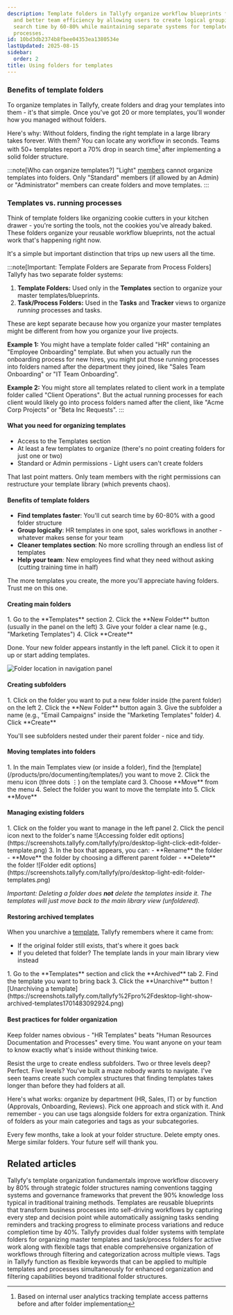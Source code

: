 ```yaml
---
description: Template folders in Tallyfy organize workflow blueprints for faster discovery
  and better team efficiency by allowing users to create logical groupings that reduce
  search time by 60-80% while maintaining separate systems for templates versus running
  processes.
id: 10bd3db2374b8fbee04353ea1380534e
lastUpdated: 2025-08-15
sidebar:
  order: 2
title: Using folders for templates
---
```



### Benefits of template folders

To organize templates in Tallyfy, create folders and drag your templates into them - it's that simple. Once you've got 20 or more templates, you'll wonder how you managed without folders.

Here's why: Without folders, finding the right template in a large library takes forever. With them? You can locate any workflow in seconds. Teams with 50+ templates report a 70% drop in search time[^1] after implementing a solid folder structure.

:::note[Who can organize templates?]
"Light" [members](/products/pro/documenting/members/) cannot organize templates into folders. Only "Standard" members (if allowed by an Admin) or "Administrator" members can create folders and move templates.
:::

### Templates vs. running processes

Think of template folders like organizing cookie cutters in your kitchen drawer - you're sorting the tools, not the cookies you've already baked. These folders organize your reusable workflow blueprints, not the actual work that's happening right now.

It's a simple but important distinction that trips up new users all the time.

:::note[Important: Template Folders are Separate from Process Folders]
Tallyfy has two separate folder systems:

1.  **Template Folders:** Used only in the **Templates** section to organize your master templates/blueprints.
2.  **Task/Process Folders:** Used in the **Tasks** and **Tracker** views to organize *running* processes and tasks.

These are kept separate because how you organize your master templates might be different from how you organize your live projects.

**Example 1:** You might have a template folder called "HR" containing an "Employee Onboarding" template. But when you actually run the onboarding process for new hires, you might put those running processes into folders named after the department they joined, like "Sales Team Onboarding" or "IT Team Onboarding".

**Example 2:** You might store all templates related to client work in a template folder called "Client Operations". But the actual running processes for each client would likely go into process folders named after the client, like "Acme Corp Projects" or "Beta Inc Requests".
:::

#### What you need for organizing templates
- Access to the Templates section
- At least a few templates to organize (there's no point creating folders for just one or two)
- Standard or Admin permissions - Light users can't create folders

That last point matters. Only team members with the right permissions can restructure your template library (which prevents chaos).

#### Benefits of template folders
- **Find templates faster**: You'll cut search time by 60-80% with a good folder structure
- **Group logically**: HR templates in one spot, sales workflows in another - whatever makes sense for your team
- **Cleaner templates section**: No more scrolling through an endless list of templates
- **Help your team**: New employees find what they need without asking (cutting training time in half)

The more templates you create, the more you'll appreciate having folders. Trust me on this one.

#### Creating main folders

<Steps>
1. Go to the **Templates** section
2. Click the **New Folder** button (usually in the panel on the left)
3. Give your folder a clear name (e.g., "Marketing Templates")
4. Click **Create**
</Steps>

Done. Your new folder appears instantly in the left panel. Click it to open it up or start adding templates.

![Folder location in navigation panel](https://screenshots.tallyfy.com/tallyfy/pro/desktop-light-point-folders-templates.png)

#### Creating subfolders

<Steps>
1. Click on the folder you want to put a new folder inside (the parent folder) on the left
2. Click the **New Folder** button again
3. Give the subfolder a name (e.g., "Email Campaigns" inside the "Marketing Templates" folder)
4. Click **Create**
</Steps>

You'll see subfolders nested under their parent folder - nice and tidy.

#### Moving templates into folders

<Steps>
1. In the main Templates view (or inside a folder), find the [template](/products/pro/documenting/templates/) you want to move
2. Click the menu icon (three dots ⋮) on the template card
3. Choose **Move** from the menu
4. Select the folder you want to move the template into
5. Click **Move**
</Steps>

#### Managing existing folders

<Steps>
1. Click on the folder you want to manage in the left panel
2. Click the pencil icon next to the folder's name
   ![Accessing folder edit options](https://screenshots.tallyfy.com/tallyfy/pro/desktop-light-click-edit-folder-template.png)
3. In the box that appears, you can:
    - **Rename** the folder
    - **Move** the folder by choosing a different parent folder
    - **Delete** the folder
   ![Folder edit options](https://screenshots.tallyfy.com/tallyfy/pro/desktop-light-edit-folder-templates.png)
</Steps>

*Important: Deleting a folder does **not** delete the templates inside it. The templates will just move back to the main library view (unfoldered).* 

#### Restoring archived templates

When you unarchive a [template](/products/pro/documenting/templates/), Tallyfy remembers where it came from:
- If the original folder still exists, that's where it goes back
- If you deleted that folder? The template lands in your main library view instead

<Steps>
1. Go to the **Templates** section and click the **Archived** tab
2. Find the template you want to bring back
3. Click the **Unarchive** button
   ![Unarchiving a template](https://screenshots.tallyfy.com/tallyfy%2Fpro%2Fdesktop-light-show-archived-templates1701483092924.png)
</Steps>

#### Best practices for folder organization

Keep folder names obvious - "HR Templates" beats "Human Resources Documentation and Processes" every time. You want anyone on your team to know exactly what's inside without thinking twice.

Resist the urge to create endless subfolders. Two or three levels deep? Perfect. Five levels? You've built a maze nobody wants to navigate. I've seen teams create such complex structures that finding templates takes longer than before they had folders at all.

Here's what works: organize by department (HR, Sales, IT) or by function (Approvals, Onboarding, Reviews). Pick one approach and stick with it. And remember - you can use tags alongside folders for extra organization. Think of folders as your main categories and tags as your subcategories.

Every few months, take a look at your folder structure. Delete empty ones. Merge similar folders. Your future self will thank you.



[^1]: Based on internal user analytics tracking template access patterns before and after folder implementation

## Related articles
<CardGrid>
<LinkTitleCard header="<b>Templates > Organizing templates</b>" href="/products/pro/documenting/templates/template-organization-best-practices/" > Tallyfy's template organization fundamentals improve workflow discovery by 80% through strategic folder structures naming conventions tagging systems and governance frameworks that prevent the 90% knowledge loss typical in traditional training methods. </LinkTitleCard>
<LinkTitleCard header="<b>Documenting > Templates</b>" href="/products/pro/documenting/templates/" > Templates are reusable blueprints that transform business processes into self-driving workflows by capturing every step and decision point while automatically assigning tasks sending reminders and tracking progress to eliminate process variations and reduce completion time by 40%. </LinkTitleCard>
<LinkTitleCard header="<b>Tasks View > Organize tasks and processes into folders</b>" href="/products/pro/tracking-and-tasks/tasks-view/how-can-i-add-tasks-to-folders-in-tallyfy/" > Tallyfy provides dual folder systems with template folders for organizing master templates and task/process folders for active work along with flexible tags that enable comprehensive organization of workflows through filtering and categorization across multiple views. </LinkTitleCard>
<LinkTitleCard header="<b>Templates > Tags</b>" href="/products/pro/documenting/templates/how-to-manage-templates-and-processes-with-tags/" > Tags in Tallyfy function as flexible keywords that can be applied to multiple templates and processes simultaneously for enhanced organization and filtering capabilities beyond traditional folder structures. </LinkTitleCard>
</CardGrid>